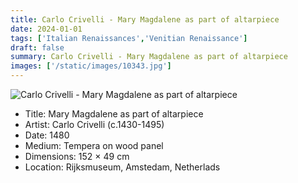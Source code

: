 ```yaml
---
title: Carlo Crivelli - Mary Magdalene as part of altarpiece
date: 2024-01-01
tags: ['Italian Renaissances','Venitian Renaissance']
draft: false
summary: Carlo Crivelli - Mary Magdalene as part of altarpiece
images: ['/static/images/10343.jpg']
---
```


![Carlo Crivelli - Mary Magdalene as part of altarpiece](/static/images/10343.jpg)

* Title: Mary Magdalene as part of altarpiece
* Artist: Carlo Crivelli (c.1430-1495)
* Date: 1480
* Medium: Tempera on wood panel
* Dimensions: 152 ×  49 cm
* Location: Rijksmuseum, Amstedam, Netherlads


